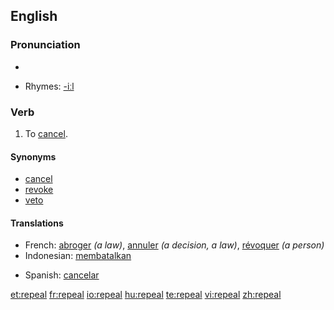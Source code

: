 ==English==

===Pronunciation===
*{{audio|en-us-repeal.ogg|Audio (US)}}

*Rhymes: [[Rhymes:English:-iːl|-iːl]]

===Verb===
{{en-verb}}
# To [[cancel]].

====Synonyms====
*[[cancel]]
*[[revoke]]
*[[veto]]

====Translations====
{{trans-top|To cancel}}
*French: [[abroger]] ''(a law)'', [[annuler]] ''(a decision, a law)'', [[révoquer]] ''(a person)''
*Indonesian: [[batal|membatalkan]]
{{trans-mid}}
*Spanish: [[cancelar]]
{{trans-bottom}}

[[et:repeal]]
[[fr:repeal]]
[[io:repeal]]
[[hu:repeal]]
[[te:repeal]]
[[vi:repeal]]
[[zh:repeal]]